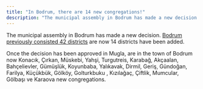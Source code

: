 ```yaml
---
title: "In Bodrum, there are 14 new congregations!"
description: "The municipal assembly in Bodrum has made a new decision. "
---
```


The municipal assembly in Bodrum has made a new decision. [Bodrum previously consisted 42 districts](https://bodrum-albatross.com/en/bodrum-regions/bodrum-en.html "Bodrum Regions") are now 14 districts have been added.

Once the decision has been approved in Mugla, are in the town of Bodrum now Konacık, Çırkan, Müskebi, Yahşi, Turgutreis, Karabağ, Akçaalan, Bahçelievler, Gümüşlük, Koyunbaba, Yalıkavak, Dirmil, Geriş, Gündoğan, Farilya, Küçükbük, Gölköy, Golturkbuku , Kızılağaç, Çiftlik, Mumcular, Gölbaşı ve Karaova new congregations.